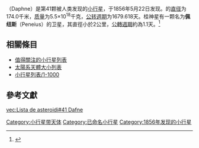 {{Infobox Planet | discovery=yes | physical_characteristics = yes | bgcolour=#FFFFC0 |
 name=41 Daphne
 | discoverer=[[Hermann_Mayer_Salomon_Goldschmidt|H. Goldschmidt]]
 | discovered=1856年5月22日
 | alt_names= 
 | mp_category=[[主带小行星|主带小行星]]
 | epoch=[[December_31|December 31]], 2006 ([[Julian_day|JD]] 2454100.5)
 | semimajor=413.682 [[Giga|G]][[metre|m]] (2.765 [[Astronomical_unit|AU]])
 | perihelion=301.220 Gm (2.014 AU)
 | aphelion=526.144 Gm (3.517 AU)
 | eccentricity=0.272
 | period=1679.618 [[day|d]] (4.60 [[Julian_year_(astronomy)|a]])
 | inclination=15.765[[degree_(angle)|°]]
 | asc_node=178.159°
 | arg_peri=46.239°
 | mean_anomaly=247.500°
 | avg_speed=17.58 km/[[second|s]]
 | dimensions=174.0 km
 | mass=5.5{{e|18}} [[kilogram|kg]]
 | density=1.78 ± 0.45 g/[[cubic_centimetre|cm³]]
 | surface_grav=0.0486 m/s²
 | escape_velocity=0.0920 km/s
 | rotation=0.2458 d (5.9 h)
 | spectral_type=C
 | abs_magnitude=7.12
 | albedo=0.083 <ref>{{Cite web |url=http://www.psi.edu/pds/resource/albedo.html |title=存档副本 |access-date=2008-01-29 |archive-date=2007-01-25 |archive-url=https://web.archive.org/web/20070125055650/http://www.psi.edu/pds/resource/albedo.html |dead-url=no }}</ref>
 | single_temperature=~167 [[kelvin|K]]}}
'''{{BASEPAGENAME}}'''（Daphne）是第41颗被人类发现的[[小行星|小行星]]，于1856年5月22日发现。{{BASEPAGENAME}}的[[直径|直径]]为174.0千米，[[质量|质量]]为5.5×10<sup>18</sup>千克，[[公转週期|公转週期]]为1679.618天。桂神星有一颗名为'''佩纽斯'''（Peneius）的卫星，其直徑小於2公里，[[公轉週期|公轉週期]]約為1.1天。<ref name="MPEC2019-E58">{{cite web
  |title=MPEC 2019-E58 : SATELLITE OF (41) Daphne
  |publisher=[[IAU_Minor_Planet_Center|IAU Minor Planet Center]]
  |date=2019-03-06
  |url=https://www.minorplanetcenter.net/mpec/K19/K19E58.html
  |access-date=2019-03-07
  |archive-date=2019-03-07
  |archive-url=https://web.archive.org/web/20190307192254/https://www.minorplanetcenter.net/mpec/K19/K19E58.html
  |dead-url=no
  }}</ref>


== 相關條目 ==
{{portal|太陽系|Solar system.jpg}}

* [[值得關注的小行星列表|值得關注的小行星列表]]
* [[太陽系天體大小列表|太陽系天體大小列表]]
* [[小行星列表/1-1000|小行星列表/1-1000]]

== 參考文獻 ==

{{reflist}}
{{beltasteroid-stub}}

[[Category:小行星带天体|Category:小行星带天体]]
[[Category:已命名小行星|Category:已命名小行星]]
[[Category:1856年发现的小行星|Category:1856年发现的小行星]]

{{Minor Planet Number|(40)[[谐神星|谐神星]]|(42)[[育神星|育神星]]}}

[[vec:Lista_de_asteroidi#41_Dafne|vec:Lista de asteroidi#41 Dafne]]